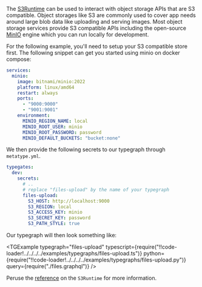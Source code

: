 
The [S3Runtime](/docs/reference/runtimes/s3) can be used to interact with object storage APIs that are S3 compatible. Object storages like S3 are commonly used to cover app needs around large blob data like uploading and serving images. Most object storage services provide S3 compatible APIs including the open-source [MinIO](https://min.io/) engine which you can run locally for development.

For the following example, you'll need to setup your S3 compatible store first. The following snippet can get you started using minio on docker compose:

```yaml
services:
  minio:
    image: bitnami/minio:2022
    platform: linux/amd64
    restart: always
    ports:
      - "9000:9000"
      - "9001:9001"
    environment:
      MINIO_REGION_NAME: local
      MINIO_ROOT_USER: minio
      MINIO_ROOT_PASSWORD: password
      MINIO_DEFAULT_BUCKETS: "bucket:none"
```

We then provide the following secrets to our typegraph through `metatype.yml`.

```yml
typegates:
  dev:
    secrets:
      # ..
      # replace "files-upload" by the name of your typegraph
      files-upload:
        S3_HOST: http://localhost:9000
        S3_REGION: local
        S3_ACCESS_KEY: minio
        S3_SECRET_KEY: password
        S3_PATH_STYLE: true
```

Our typegraph will then look something like:

<TGExample
  typegraph="files-upload"
  typescript={require("!!code-loader!../../../../examples/typegraphs/files-upload.ts")}
  python={require("!!code-loader!../../../../examples/typegraphs/files-upload.py")}
  query={require("./files.graphql")}
/>

Peruse the [reference](/docs/reference/runtimes/s3) on the `S3Runtime` for more information.
